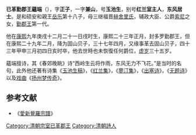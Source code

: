 {{unreferenced|time=2015-03-08T02:54:13+00:00}}
{{明清人物信息框
| 姓名 =蘊端，岳端
| 最高職務 =[[勤郡王|勤郡王]]
| 屆數 =
| 國家 =清朝
| 前任 =
| 繼任 =无
| 爵位 =
| 籍貫 =无
| 族裔 =满族 
| 旗籍 =
| 府邸 =
| 世系 = 
| 字號 = 
| 諡號 =
| 出生日期 =1671年
| 出生地點 =
| 逝世日期 =1705年
| 逝世地點 =[[京师|京师]]
| 墓葬 =
| 配偶 =嫡妻：纳喇氏<br>继妻：纳喇氏。
| 親屬 =父：安和親王[[岳乐|岳乐]]<br>母：三继福晋[[赫舍里氏|赫舍里氏]]<br>子：[[经廉|经廉]]                                                                          
| 經歷 =
| 著作 =《玉池生稿》，《红兰集》，《蓼汀集》，《出塞诗》，《无题诗》，《扬州梦传奇》 
}}

'''已革勤郡王蘊端'''（{{bd|1671年||1705年|catIdx=Y}}），字'''正子'''，一字'''兼山'''，号'''玉池生'''，别号'''红兰室主人'''，'''东风居士'''。是和硕安和親王[[岳乐|岳乐]]第十八子，母三继福晋[[赫舍里氏|赫舍里氏]]，辅政大臣、公爵[[赫舍里·索尼|索尼]]之女，[[勤郡王|勤郡王]]第一代。

他在[[康熙|康熙]]九年庚戌十二月二十一日戌时生，康熙二十三年正月，封多罗勤郡王，但在康熙二十九年二月，降为固山贝子，三十七年四月，又缘事革去固山贝子，四十三年甲申三月初四日亥时卒，他去世時也未恢復任何爵位，[[虚岁|虚岁]]三十五岁。

蘊端擅诗，其《春郊晚眺》诗“西岭生云将作雨，东风无力不飞花。”是当时的名句，此外他还著有诗集《[[玉池生稿|玉池生稿]]》，《[[红兰集|红兰集]]》，《[[蓼汀集|蓼汀集]]》，《[[出塞诗|出塞诗]]》，《[[无题诗|无题诗]]》以及[[戏曲|戏曲]]《[[扬州梦传奇|扬州梦传奇]]》。

==参考文献==
*《[[愛新覺羅宗譜|愛新覺羅宗譜]]》

{{start box}}
{{s-hou|勤郡王世系|1671年||1705年|清太祖世系}}
{{s-roy}}
{{s-new|新封爵}}
{{s-title|[[勤郡王|勤郡王]]|任職期間:1684年－1698年}}
{{s-none|封爵廢除}}

{{end box}}

[[Category:清朝宗室已革郡王|Category:清朝宗室已革郡王]]
[[Category:清朝詩人|Category:清朝詩人]]